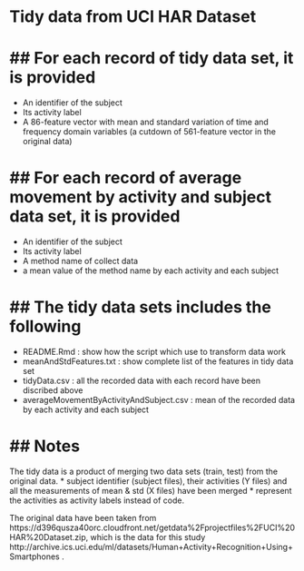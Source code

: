 Tidy data from UCI HAR Dataset
========================================================


## For each record of tidy data set, it is provided
========================================================

* An identifier of the subject  
* Its activity label 
* A 86-feature vector with mean and standard variation of time and frequency domain variables (a cutdown of 561-feature vector in the original data)

## For each record of average movement by activity and subject data set, it is provided
========================================================
* An identifier of the subject  
* Its activity label 
* A method name of collect data
* a mean value of the method name by each activity and each subject


## The tidy data sets includes the following
========================================================
* README.Rmd : show how the script which use to transform data work
* meanAndStdFeatures.txt : show complete list of the features in tidy data set
* tidyData.csv : all the recorded data with each record have been discribed above  
* averageMovementByActivityAndSubject.csv : mean of the recorded data by each activity and each subject

## Notes
========================================================
The tidy data is a product of merging two data sets (train, test) from the original data.
  * subject identifier (subject files), their activities (Y files) and all the measurements of mean & std (X files) have been merged
  * represent the activities as activity labels instead of code.
  
The original data have been taken from https://d396qusza40orc.cloudfront.net/getdata%2Fprojectfiles%2FUCI%20HAR%20Dataset.zip, which is the data for this study http://archive.ics.uci.edu/ml/datasets/Human+Activity+Recognition+Using+Smartphones .





